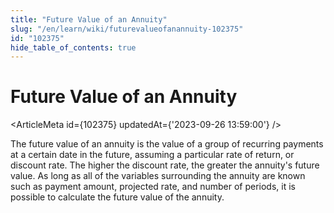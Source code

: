 ```yaml
---
title: "Future Value of an Annuity"
slug: "/en/learn/wiki/futurevalueofanannuity-102375"
id: "102375"
hide_table_of_contents: true
---
```



# Future Value of an Annuity

<ArticleMeta id={102375} updatedAt={'2023-09-26 13:59:00'} />
<div className='border-solid border-b border-t-0 my-4 border-[var(--ifm-color-gray-300)]' />

The future value of an annuity is the value of a group of recurring payments at a certain date in the future, assuming a particular rate of return, or discount rate. The higher the discount rate, the greater the annuity's future value. As long as all of the variables surrounding the annuity are known such as payment amount, projected rate, and number of periods, it is possible to calculate the future value of the annuity.
